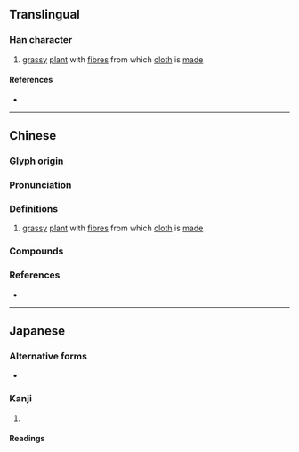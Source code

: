 {{also|苘}}
{{character info}}
==Translingual==

===Han character===
{{Han char|rn=75|rad=木|as=14|sn=18|four=|canj=FFBDD|ids=⿱𤇾林,⿱炏冧}}

# [[grassy]] [[plant]] with [[fibre]]s from which [[cloth]] is [[made]]

====References====
* {{Han ref|kx=0559.040|dkj=15749|dj=0948.200|hdz=21310.080|uh=6ABE|ud=27326}}

----

==Chinese==
{{zh-forms|s=𰘓|alt=苘,𣘑,䔛}}

===Glyph origin===
{{Han etym}}
{{rfe|zh}}

===Pronunciation===
{{zh-pron
|m=qǐng
|c=king2,gwing2
|mc=y
|oc=y
|cat=
}}

===Definitions===
{{zh-hanzi}}

# [[grassy]] [[plant]] with [[fibre]]s from which [[cloth]] is [[made]]

===Compounds===
{{zh-der|檾麻}}

===References===
* {{R:twedu|C05521}}

----

==Japanese==

===Alternative forms===
* {{alter|ja|𣘑}}

===Kanji===
{{ja-kanji|grade=|rs=木14}}

# {{rfdef|ja|sort=木14}}

====Readings====
{{ja-readings
|goon=きょう
|kanon=けい
|kun=いちび-}}
